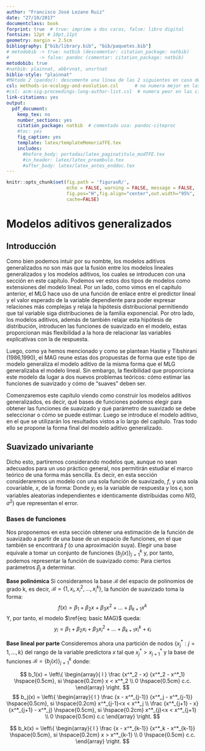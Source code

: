 ```yaml
---
author: "Francisco José Lozano Ruiz"
date: "27/10/2017"
documentclass: book
forprint: true  # true: imprime a dos caras, false: libro digital
fontsize: 12pt # 10pt,11pt
geometry: margin = 2.5cm 
bibliography: ["bib/library.bib", "bib/paquetes.bib"]
# metodobib -> true: natbib (descomentar: citation_package: natbib) 
#           -> false: pandoc (comentar: citation_package: natbib)
metodobib: true
#natbib: plainnat, abbrvnat, unsrtnat
biblio-style: "plainnat"
#Método 2 (pandoc): descomente una línea de las 2 siguientes en caso de usarlo
csl: methods-in-ecology-and-evolution.csl      # no numera mejor en las citas
#csl: acm-sig-proceedings-long-author-list.csl  # numera peor en las citas
link-citations: yes
output: 
  pdf_document:
    keep_tex: no
    number_sections: yes
    citation_package: natbib  # comentado usa: pandoc-citeproc
    #toc: yes
    fig_caption: yes
    template: latex/templateMemoriaTFE.tex
    includes:
      #before_body: portadas/latex_paginatitulo_modTFE.tex
      #in_header: latex/latex_preambulo.tex
      #after_body: latex/latex_antes_enddoc.tex
---
```




```r
knitr::opts_chunk$set(fig.path = 'figurasR/',
                      echo = FALSE, warning = FALSE, message = FALSE,
                      fig.pos="H",fig.align="center",out.width="95%",
                      cache=FALSE)

```


<!-- \setcounter{chapter}{2} -->
<!-- \setcounter{chapter}{2} escribir 2 para capítulo 3  -->
<!-- \pagenumbering{arabic} -->

\ifdefined\ifprincipal
\else
\setlength{\parindent}{1em}
\pagestyle{fancy}
\setcounter{tocdepth}{4}
\tableofcontents
<!-- \nocite{*} -->
\fi

\ifdefined\ifdoblecara
\fancyhead{}{}
\fancyhead[LE,RO]{\scriptsize\rightmark}
\fancyfoot[LO,RE]{\scriptsize\slshape \leftmark}
\fancyfoot[C]{}
\fancyfoot[LE,RO]{\footnotesize\thepage}
\else
\fancyhead{}{}
\fancyhead[RO]{\scriptsize\rightmark}
\fancyfoot[LO]{\scriptsize\slshape \leftmark}
\fancyfoot[C]{}
\fancyfoot[RO]{\footnotesize\thepage}
\fi
\renewcommand{\headrulewidth}{0.4pt}
\renewcommand{\footrulewidth}{0.4pt}

\theoremstyle{remark}
\newtheorem{observación}{Observación}[section]
\theoremstyle{definition}
\newtheorem{definición}{Definición}[section]
\theoremstyle{plain}
\newtheorem{proposición}{Proposición}[section]
\theoremstyle{remark}
\newtheorem{ejemplo}{Ejemplo}[section]

# Modelos aditivos generalizados

## Introducción

Como bien podemos intuir por su nombte, los modelos aditivos generalizados no son más que la fusión entre los modelos lineales generalizados y los modelos aditivos, los cuales se introducen con una sección en este capítulo. Podemos ver estos dos tipos de modelos como extensiones del modelo lineal. Por un lado, como vimos en el capítulo anterior, el MLG hace uso de una función de enlace entre el predictor lineal y el valor esperado de la variable dependiente para poder expresar relaciones más complejas y relaja la hipótesis distribucional permitiendo que tal variable siga distribuciones de la familia exponencial. Por otro lado, los modelos aditivos, además de también relajar esta hipótesis de distribución, introducen las funciones de suavizado en el modelo, estas proporcionan más flexibilidad a la hora de relacionar las variables explicativas con la de respuesta.

Luego, como ya hemos mencionado y como se plantean Hastie y Tibshirani (1986,1990), el MAG reune estas dos propuestas de forma que este tipo de modelo generaliza el modelo aditivo de la misma forma que el MLG generalizaba el modelo lineal. Sin embargo, la flexibilidad que proporciona este modelo da lugar a dos nuevos problemas teóricos: cómo estimar las funciones de suavizado y cómo de "suaves" deben ser. 

Comenzaremos este capítulo viendo como construir los modelos aditivos generalizados, es decir, qué bases de funciones podemos elegir para obtener las funciones de suavizado y qué parámetro de suavizado se debe seleccionar o cómo se puede estimar. Luego se introduce el modelo aditivo, en el que se utilizarán los resultados vistos a lo largo del capítulo. Tras todo ello se propone la forma final del modelo aditivo generalizado.


\begin{definición}[Estructura básica del modelo aditivo generalizado]
$$
\mu = \begin{pmatrix} \mu_1 \\ \vdots \\ \mu_n \end{pmatrix} = 
\begin{pmatrix} E[Y_1] \\ \vdots \\ E[Y_n] \end{pmatrix} = E[Y]
$$
\begin{equation}
g(\mu_i) = A_i\theta + f_1(x_{1i} + f_2(x_{2i}) + f_3(x_{3i},x_{4i}) + \dots  \hspace{0.5cm}, 
\forall i =1,\dots,n
\label{eq:MAG}
\end{equation}
Donde:
\begin{itemize}
  \item $Y_i$ es la variable de respuesta y sigue una distribución de la familia exponencial de media $\mu_i$ y parámetro de escalado $\phi$. A partir de ahora esto lo denotaremos por: $Y_i \backsim EF(\mu_i,\phi)$.
  \item $A_i$ es la fila i-ésima de la matriz del modelo para aquellas componentes del modelo que son estrictamente paramétricas.
  \item $\theta$ es el correspondiente vector de parámetro, que antes denotábamos por $\beta$, para las variables predictoras mencionadas en el anterior punto.
  \item Las $f_i$ son las funciones de suavizado para las covariables $x_k$.
\end{itemize}
\end{definición}


## Suavizado univariante

Dicho esto, partiremos considerando modelos que, aunque no sean adecuados para un uso práctico general, nos permitirán estudiar el marco teórico de una forma más sencilla. Es decir, en esta sección consideraremos un modelo con una sola función de suavizado, $f$, y una sola covariable, $x$, de la forma: 
\begin{equation}
y_i = f(x_i) + \epsilon_i
\label{eq: basic MAG}
\end{equation}
Donde $y_i$ es la variable de respuesta y los $\epsilon_i$ son variables aleatorias independientes e identicamente distribuidas como $N(0,\sigma^2)$ que representan el error.


### Bases de funciones

Nos proponemos en esta sección obtener una estimación de la función de suavizado a partir de una base de un espacio de funciones, en el que también se encontrará $f$ (o una aproximación suya). Elegir una base equivale a tomar un conjunto de funciones $\{b_j(x)\}_{j=1}^k$ y, por tanto, podemos representar la función de suavizado como:
\begin{equation}
f(x) = \sum_{j=1}^k b_j(x)\beta_j
\label{eq:base funcion suavizado}
\end{equation}
Para ciertos parámetros $\beta_j$ a determinar.

**Base polinómica** \newline
Si consideramos la base $\mathcal{B}$ del espacio de polinomios de grado k, es decir, $\mathcal{B} = \{1, x_i, x_i^2, \dots, x_i^k \}$, la función de suavizado toma la forma: 
$$
f(x) = \beta_1 + \beta_2 x + \beta_3 x^2 + \dots + \beta_{k+1} x^k
$$
Y, por tanto, el modelo $\ref{eq: basic MAG}$ queda:
$$
y_i = \beta_1 + \beta_2 x_i + \beta_3 x_i^2 + \dots + \beta_{k+1} x_i^k + \epsilon_i
$$

\begin{observación}[Problema de la base polinómica]
Como indica Wood, 2017, p.162, por el teorema de Taylor, la base polinomial nos será útil cuando nuestro interés sea el de estudiar las propiedades de la función de suavizado en el entorno de un punto concreto, pero nos encontramos con problemas cuando queremos hacerlo en todo el dominio de $f$.

El principal problema se debe a que la interpolación de los datos puede resultar en una función muy oscilante o que no ajuste bien la indormación, dependiendo del valor de k. Esto se puede solucionar de cierta manera con el siguiente tipo de base de funciones.
\end{observación}

**Base lineal por parte** \newline
Consideremos ahora una partición de nodos $\{x^*_j : j = 1,\dots,k \}$ del rango de la variable predictora $x$ tal que $x^*_j > x^*_{j+1}$ y la base de funciones $\mathcal{B} = \{b_j(x)\}_{j=1}^k$ donde:


$$
b_1(x) = \left\{
\begin{array}{ l }
\frac {x^*_2 - x} {x^*_2 - x^*_1} \hspace{0.5cm}, si \hspace{0.2cm} x < x^*_2  \\
0 \hspace{0.5cm} c.c.
\end{array}
\right. 
$$
$$
b_j(x) = \left\{
\begin{array}{ l }
\frac {x - x^*_{j-1}} {x^*_j - x^*_{j-1}} \hspace{0.5cm}, si \hspace{0.2cm} x^*_{j-1}<x < x^*_j  \\
\frac {x^*_{j+1} - x} {x^*_{j+1} - x^*_j} \hspace{0.5cm}, si \hspace{0.2cm} x^*_{j}<x < x^*_{j+1} \\
0 \hspace{0.5cm} c.c
\end{array}
\right.
$$

$$
b_k(x) = \left\{
\begin{array}{ l }
\frac {x - x^*_{k-1}} {x^*_k - x^*_{k-1}} \hspace{0.5cm}, si \hspace{0.2cm} x > x^*_{k-1}  \\
0 \hspace{0.5cm} c.c.
\end{array}
\right. 
$$

\begin{ejemplo}
Supongamos que el rango de $x$ es de 0 a 5 y consideremos 6 nodos: $\{0,1,2,3,4,5\}$, entonces podemos representar las funciones $b_0(x)$, $b_2(x)$ y $b_5(x)$ como:
```r
# Definir la función lineal por partes
b1 <- function(x) {
  ifelse(x < 1, 1-x, 0)
}

b2 <- function(x) {
  ifelse(1< x & x < 2, x-1, ifelse(2<x & x<3,3-x,0))
}

b5 <- function(x){
  ifelse(x > 4, x-4, 0)
}
# Generar datos para la gráfica
x <- seq(0, 5, length.out = 100)
y1 <- b1(x)
y2 <- b2(x)
y5 <- b5(x)
# Dividir el espacio de la gráfica en 1 fila y 3 columnas
par(mfrow = c(1, 3))

# Graficar la función lineal por partes
plot(x, y1, type = "l", col = "blue", main = "Función Lineal por Partes b1(x)")
plot(x, y2, type = "l", col = "blue", main = "Función Lineal por Partes b2(x)")
plot(x, y5, type = "l", col = "blue", main = "Función Lineal por Partes b5(x)")


```
\end{ejemplo}